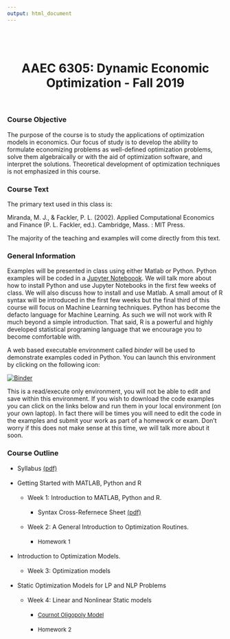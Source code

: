 ```yaml
---
output: html_document
---
```

<br>
<br>

<center>
# **AAEC 6305: Dynamic Economic Optimization** - Fall 2019  
</center>

<br>

### Course Objective

The purpose of the course is to study the applications of optimization models in economics.  Our focus of study is to develop the ability to formulate economizing problems as well-defined optimization problems, solve them algebraically or with the aid of optimization software, and interpret the solutions.  Theoretical development of optimization techniques is not emphasized in this course. 

### Course Text

The primary text used in this class is:

Miranda, M. J., & Fackler, P. L. (2002). Applied Computational Economics and Finance (P. L. Fackler, ed.). Cambridge, Mass. : MIT Press.

The majority of the teaching and examples will come directly from this text.  
  
### General Information

Examples will be presented in class using either Matlab or Python. Python examples will be coded in a [Jupyter Noteboook](https://jupyter.org/). We will talk more about how to install Python and use Jupyter Notebooks in the first few weeks of class. We will also discuss how to install and use Matlab. A small amout of R syntax will be introduced in the first few weeks but the final third of this course will focus on Machine Learning techniques. Python has become the defacto language for Machine Learning. As such we will not work with R much beyond a simple introduction. That said, R is a powerful and highly developed statistical programing language that we encourage you to become comfortable with.

A web based executable environment called *binder* will be used to demonstrate examples coded in Python. You can launch this environment by clicking on the following icon:  
  
[![Binder](https://mybinder.org/badge_logo.svg)](https://mybinder.org/v2/gh/malooney/Dynamic_Economic_Optimization_Fall2019/master?urlpath=lab)

This is a read/execute only environment, you will not be able to edit and save within this environment. If you wish to download the code examples you can click on the links below and run them in your local environment (on your own laptop). In fact there will be times you will need to edit the code in the examples and submit your work as part of a homework or exam. Don't worry if this does not make sense at this time, we will talk more about it soon.

### Course Outline

* Syllabus [(pdf)](pdf/Syllabus _AAEC6305_Fall2019.pdf)  
<br>
* Getting Started with MATLAB, Python and R  
<br>
  *  Week 1: Introduction to MATLAB, Python and R.  
<br>
      * Syntax Cross-Refernece Sheet [(pdf)](Optim_Class_Fall2019/xRef/xRef_Matlab_Python_R.pdf)  
<br>
  *  Week 2: A General Introduction to Optimization Routines.  
<br>
      *  <font size="2"> Homework 1 </font>  
<br>
* Introduction to Optimization Models.  
<br>
  *  Week 3: Optimization models  
<br>
* Static Optimization Models for LP and NLP Problems  
<br>
  *  Week 4: Linear and Nonlinear Static models  
<br>
      * <a class="reference download internal" download="" href="Optim_Class_Fall2019/DEMAPP09_Cournot_oligopolist_problem.ipynb"><font size="2">Cournot Oligopoly Model</font></a>  
<br>
      *  <font size="2"> Homework 2 </font>  
<br>
<br>
<br>
<br>
<br>
<br>
<br>
<br>
<br>
<br>
<br>
